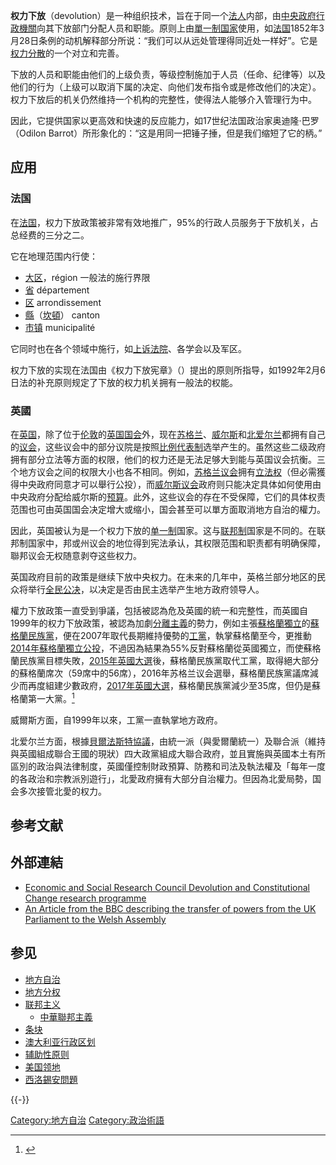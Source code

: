 {{refimprove|time=2017-12-19T13:34:15+00:00}}

'''权力下放'''（devolution）是一种组织技术，旨在于同一个[[法人|法人]]内部，由[[中央政府|中央政府]][[行政機關|行政機關]]向其下放部门分配人员和职能。原则上由[[單一制|單一制]][[国家|国家]]使用，如[[法国|法国]]1852年3月28日条例的动机解释部分所说：“我们可以从远处管理得同近处一样好”。它是[[权力分散|权力分散]]的一个对立和完善。

下放的人员和职能由他们的上级负责，等级控制施加于人员（任命、纪律等）以及他们的行为（上级可以取消下属的决定、向他们发布指令或是修改他们的决定）。权力下放后的机关仍然维持一个机构的完整性，使得法人能够介入管理行为中。

因此，它提供国家以更高效和快速的反应能力，如17世纪法国政治家奥迪隆·巴罗（Odilon Barrot）所形象化的：“这是用同一把锤子捶，但是我们缩短了它的柄。”

==应用==
===法国===
在[[法国|法国]]，权力下放政策被非常有效地推广，95%的行政人员服务于下放机关，占总经费的三分之二。

它在地理范围内行使：
*[[大区_(法国)|大区]]，région 一般法的施行界限
*[[省_(法国)|省]] département
*[[区_(法国)|区]] arrondissement
*[[縣_(法國)|縣]]（[[坎顿|坎頓]]） canton
*[[市镇_(法国)|市镇]] municipalité

它同时也在各个领域中施行，如[[上诉法院|上诉法院]]、各学会以及军区。

权力下放的实现在法国由《权力下放宪章》（''{{lang|fr|Charte de la déconcentration}}''）提出的原则所指导，如1992年2月6日法的补充原则规定了下放的权力机关拥有一般法的权能。

===英國===
{{main|英國的權力下放}}
在[[英国|英国]]，除了位于[[伦敦|伦敦]]的[[英国国会|英国国会]]外，现在[[苏格兰|苏格兰]]、[[威尔斯|威尔斯]]和[[北爱尔兰|北爱尔兰]]都拥有自己的[[议会|议会]]，这些议会中的部分议院是按照[[比例代表制|比例代表制]]选举产生的。虽然这些二级政府拥有部分立法等方面的权限，他们的权力还是无法足够大到能与英国议会抗衡。三个地方议会之间的权限大小也各不相同。例如，[[苏格兰议会|苏格兰议会]]拥有[[立法权|立法权]]（但必需獲得中央政府同意才可以舉行公投），而[[威尔斯议会|威尔斯议会]]政府则只能决定具体如何使用由中央政府分配给威尔斯的[[预算|预算]]。此外，这些议会的存在不受保障，它们的具体权责范围也可由英国国会决定增大或缩小，国会甚至可以單方面取消地方自治的權力。

因此，英国被认为是一个权力下放的[[单一制|单一制]]国家。这与[[联邦制|联邦制]]国家是不同的。在联邦制国家中，邦或州议会的地位得到宪法承认，其权限范围和职责都有明确保障，聯邦议会无权随意剥夺这些权力。

英国政府目前的政策是继续下放中央权力。在未来的几年中，英格兰部分地区的民众将举行[[全民公决|全民公决]]，以决定是否由民主选举产生地方政府领导人。

權力下放政策一直受到爭議，包括被認為危及英國的統一和完整性，而英國自1999年的权力下放政策，被認為加劇[[分離主義|分離主義]]的勢力，例如主張[[蘇格蘭獨立|蘇格蘭獨立]]的[[蘇格蘭民族黨|蘇格蘭民族黨]]，便在2007年取代長期維持優勢的[[工黨_(英國)|工黨]]，執掌蘇格蘭至今，更推動[[2014年蘇格蘭獨立公投|2014年蘇格蘭獨立公投]]，不過因為結果為55%反對蘇格蘭從英國獨立，而使蘇格蘭民族黨目標失敗，[[2015年英國大選|2015年英國大選]]後，蘇格蘭民族黨取代工黨，取得絕大部分的蘇格蘭席次（59席中的56席），2016年苏格兰议会選舉，蘇格蘭民族黨議席減少而再度組建少數政府，[[2017年英國大選|2017年英國大選]]，蘇格蘭民族黨減少至35席，但仍是蘇格蘭第一大黨。<ref>{{cite news |url=https://www.theguardian.com/politics/2016/dec/20/nicola-sturgeon-make-scotlands-place-in-single-market-integral-to-talks |title=Nicola Sturgeon: make Scotland's place in single market 'integral' to talks |last=correspondent |first=Libby Brooks Scotland |date=2016-12-20 |newspaper=The Guardian |language=en-GB |issn=0261-3077 |access-date=2017-01-13 |archive-date=2020-12-27 |archive-url=https://web.archive.org/web/20201227004723/https://www.theguardian.com/politics/2016/dec/20/nicola-sturgeon-make-scotlands-place-in-single-market-integral-to-talks |dead-url=no }}</ref>

威爾斯方面，自1999年以來，工黨一直執掌地方政府。

北爱尔兰方面，根據[[貝爾法斯特協議|貝爾法斯特協議]]，由統一派（與愛爾蘭統一）及聯合派（維持與英國組成聯合王國的現狀）四大政黨組成大聯合政府，並且實施與英國本土有所區別的政治與法律制度，英國僅控制財政預算、防務和司法及執法權及「每年一度的各政治和宗教派別遊行」，北愛政府擁有大部分自治權力。但因為北愛局勢，国会多次接管北愛的权力。

== 参考文献 ==
{{Reflist}}

== 外部連結 ==
{{Wiktionary}}
*[https://web.archive.org/web/20060512141837/http://www.devolution.ac.uk/ Economic and Social Research Council Devolution and Constitutional Change research programme]
*[http://www.bbc.co.uk/news/uk-wales-politics-12648649|http://www.bbc.co.uk An Article from the BBC describing the transfer of powers from the UK Parliament to the Welsh Assembly]{{Dead link|date=2018年6月 |bot=InternetArchiveBot |fix-attempted=no }}

== 参见 ==
{{Portal|政治}}
* [[地方自治|地方自治]]
* [[地方分权|地方分权]]
* [[联邦主义|联邦主义]]
** [[中華聯邦主義|中華聯邦主義]]
* [[条块|条块]]
* [[澳大利亚行政区划|澳大利亚行政区划]]
* [[辅助性原则|辅助性原则]]
* [[美国领地|美国领地]]
* [[西洛錫安問題|西洛錫安問題]]

{{-}}
{{tsl|en|Template:Autonomous types of first-tier administration}}

[[Category:地方自治|Category:地方自治]]
[[Category:政治術語|Category:政治術語]]